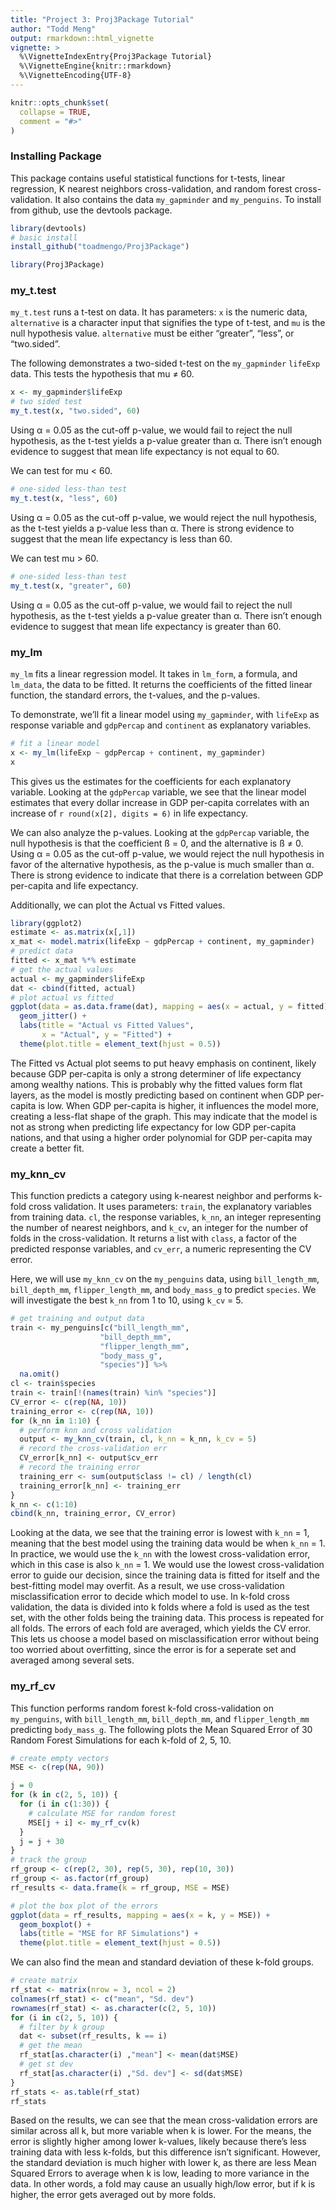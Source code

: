 ```yaml
---
title: "Project 3: Proj3Package Tutorial"
author: "Todd Meng"
output: rmarkdown::html_vignette
vignette: >
  %\VignetteIndexEntry{Proj3Package Tutorial}
  %\VignetteEngine{knitr::rmarkdown}
  %\VignetteEncoding{UTF-8}
---
```


```r
knitr::opts_chunk$set(
  collapse = TRUE,
  comment = "#>"
)
```

### Installing Package

This package contains useful statistical functions for t-tests, linear regression, K nearest neighbors cross-validation, and random forest cross-validation. It also contains the data `my_gapminder` and `my_penguins`. To install from github, use the devtools package.

```r
library(devtools)
# basic install
install_github("toadmengo/Proj3Package")
```

```r
library(Proj3Package)
```

### my_t.test

`my_t.test` runs a t-test on data. It has parameters: `x` is the numeric data, `alternative` is a character input that signifies the type of t-test, and `mu` is the null hypothesis value. `alternative` must be either "greater", "less", or "two.sided". 

The following demonstrates a two-sided t-test on the `my_gapminder` `lifeExp` data. 
This tests the hypothesis that mu ≠ 60.

```r
x <- my_gapminder$lifeExp
# two sided test
my_t.test(x, "two.sided", 60)
```

Using α = 0.05 as the cut-off p-value, we would fail to reject the null hypothesis, as the t-test yields a p-value greater than α. There isn't enough evidence to suggest that mean life expectancy is not equal to 60.

We can test for mu < 60.

```r
# one-sided less-than test
my_t.test(x, "less", 60)
```

Using α = 0.05 as the cut-off p-value, we would reject the null hypothesis, as the t-test yields a p-value less than α. There is strong evidence to suggest that the mean life expectancy is less than 60.

We can test mu > 60.

```r
# one-sided less-than test
my_t.test(x, "greater", 60)
```

Using α = 0.05 as the cut-off p-value, we would fail to reject the null hypothesis, as the t-test yields a p-value greater than α. There isn't enough evidence to suggest that mean life expectancy is greater than 60.

### my_lm

`my_lm` fits a linear regression model. It takes in `lm_form`, a formula, and `lm_data`, the data to be fitted. It returns the coefficients of the fitted linear function, the standard errors, the t-values, and the p-values.

To demonstrate, we'll fit a linear model using `my_gapminder`, with `lifeExp` as response variable and `gdpPercap` and `continent` as explanatory variables.

```r
# fit a linear model
x <- my_lm(lifeExp ~ gdpPercap + continent, my_gapminder)
x
```

This gives us the estimates for the coefficients for each explanatory variable. Looking at the `gdpPercap` variable, we see that the linear model estimates that every dollar increase in GDP per-capita correlates with an increase of `r round(x[2], digits = 6)` in life expectancy.

We can also analyze the p-values. Looking at the `gdpPercap` variable, the null hypothesis is that the coefficient ß = 0, and the alternative is ß ≠ 0. Using α = 0.05 as the cut-off p-value, we would reject the null hypothesis in favor of the alternative hypothesis, as the p-value is much smaller than α. There is strong evidence to indicate that there is a correlation between GDP per-capita and life expectancy.

Additionally, we can plot the Actual vs Fitted values.

```r
library(ggplot2)
estimate <- as.matrix(x[,1])
x_mat <- model.matrix(lifeExp ~ gdpPercap + continent, my_gapminder)
# predict data
fitted <- x_mat %*% estimate
# get the actual values
actual <- my_gapminder$lifeExp
dat <- cbind(fitted, actual)
# plot actual vs fitted
ggplot(data = as.data.frame(dat), mapping = aes(x = actual, y = fitted)) +
  geom_jitter() + 
  labs(title = "Actual vs Fitted Values", 
       x = "Actual", y = "Fitted") +
  theme(plot.title = element_text(hjust = 0.5))
```

The Fitted vs Actual plot seems to put heavy emphasis on continent, likely because GDP per-capita is only a strong determiner of life expectancy among wealthy nations. This is probably why the fitted values form flat layers, as the model is mostly predicting based on continent when GDP per-capita is low. When GDP per-capita is higher, it influences the model more, creating a less-flat shape of the graph. This may indicate that the model is not as strong when predicting life expectancy for low GDP per-capita nations, and that using a higher order polynomial for GDP per-capita may create a better fit.

### my_knn_cv

This function predicts a category using k-nearest neighbor and performs k-fold cross validation. It uses parameters: `train`, the explanatory variables from training data. `cl`, the response variables, `k_nn`, an integer representing the number of nearest neighbors, and `k_cv`, an integer for the number of folds in the cross-validation. It returns a list with `class`, a factor of the predicted response variables, and `cv_err`, a numeric representing the CV error.

Here, we will use `my_knn_cv` on the `my_penguins` data, using `bill_length_mm`, `bill_depth_mm`, `flipper_length_mm`, and `body_mass_g` to predict `species`. We will investigate the best `k_nn` from 1 to 10, using `k_cv` = 5.

```r
# get training and output data
train <- my_penguins[c("bill_length_mm", 
                    "bill_depth_mm", 
                    "flipper_length_mm", 
                    "body_mass_g",
                    "species")] %>%
  na.omit()
cl <- train$species
train <- train[!(names(train) %in% "species")]
CV_error <- c(rep(NA, 10))
training_error <- c(rep(NA, 10))
for (k_nn in 1:10) {
  # perform knn and cross validation
  output <- my_knn_cv(train, cl, k_nn = k_nn, k_cv = 5)
  # record the cross-validation err
  CV_error[k_nn] <- output$cv_err
  # record the training error
  training_err <- sum(output$class != cl) / length(cl)
  training_error[k_nn] <- training_err
}
k_nn <- c(1:10)
cbind(k_nn, training_error, CV_error)

```

Looking at the data, we see that the training error is lowest with `k_nn` = 1, meaning that the best model using
the training data would be when `k_nn` = 1. In practice, we would use the `k_nn` with the lowest cross-validation error, which in this case is also `k_nn` = 1. We would use the lowest cross-validation error to guide our decision, since the training data is fitted for itself and the best-fitting model may overfit. As a result, we use cross-validation misclassification error to decide which model to use. In k-fold cross validation, the data is divided into k folds where a fold is used as the test set, with the other folds being the training data. This process is repeated for all folds. The errors of each fold are averaged, which yields the CV error. This lets us choose a model based on misclassification error without being too worried about overfitting, since the error is for a seperate set and averaged among several sets.

### my_rf_cv

This function performs random forest k-fold cross-validation on `my_penguins`, with `bill_length_mm`, `bill_depth_mm`, and `flipper_length_mm` predicting `body_mass_g`. The following plots the Mean Squared Error of 30 Random Forest Simulations for each k-fold of 2, 5, 10.

```r
# create empty vectors
MSE <- c(rep(NA, 90))

j = 0
for (k in c(2, 5, 10)) {
  for (i in c(1:30)) {
    # calculate MSE for random forest
    MSE[j + i] <- my_rf_cv(k)
  }
  j = j + 30
}
# track the group
rf_group <- c(rep(2, 30), rep(5, 30), rep(10, 30))
rf_group <- as.factor(rf_group)
rf_results <- data.frame(k = rf_group, MSE = MSE)

# plot the box plot of the errors
ggplot(data = rf_results, mapping = aes(x = k, y = MSE)) +
  geom_boxplot() +
  labs(title = "MSE for RF Simulations") +
  theme(plot.title = element_text(hjust = 0.5))

```

We can also find the mean and standard deviation of these k-fold groups.

```r
# create matrix
rf_stat <- matrix(nrow = 3, ncol = 2)
colnames(rf_stat) <- c("mean", "Sd. dev")
rownames(rf_stat) <- as.character(c(2, 5, 10))
for (i in c(2, 5, 10)) {
  # filter by k group
  dat <- subset(rf_results, k == i)
  # get the mean
  rf_stat[as.character(i) ,"mean"] <- mean(dat$MSE)
  # get st dev
  rf_stat[as.character(i) ,"Sd. dev"] <- sd(dat$MSE)
}
rf_stats <- as.table(rf_stat)
rf_stats
```

Based on the results, we can see that the mean cross-validation errors are similar across all k, but more variable when k is lower. For the means, the error is slightly higher among lower k-values, likely because there's less training data with less k-folds, but this difference isn't significant. However, the standard deviation is much higher with lower k, as there are less Mean Squared Errors to average when k is low, leading to more variance in the data. In other words, a fold may cause an usually high/low error, but if k is higher, the error gets averaged out by more folds.

